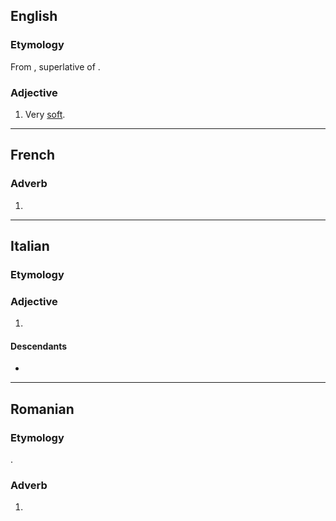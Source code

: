 ==English==

===Etymology===
From {{bor|en|it|dolcissimo}}, superlative of {{m|it|dolce|t=sweet}}.

===Adjective===
{{en-adj|-}}

# {{lb|en|music}} Very [[soft]].
----
==French==

===Adverb===
{{fr-adv}}

# {{l|en|dolcissimo}}

----

==Italian==

===Etymology===
{{af|it|dolce|-issimo}}

===Adjective===
{{it-adj-sup}}

# {{superlative of|it|dolce|gloss=very [[sweet]]}}

====Descendants====
* {{desc|en|dolcissimo|bor=1}}

----

==Romanian==

===Etymology===
{{ubor|ro|it|dolcissimo}}.

===Adverb===
{{head|ro|adverb}}

# {{l|en|dolcissimo}}